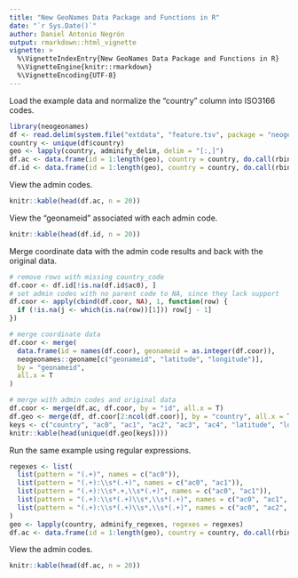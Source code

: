 ```yaml
---
title: "New GeoNames Data Package and Functions in R"
date: "`r Sys.Date()`"
author: Daniel Antonio Negrón
output: rmarkdown::html_vignette
vignette: >
  %\VignetteIndexEntry{New GeoNames Data Package and Functions in R}
  %\VignetteEngine{knitr::rmarkdown}
  %\VignetteEncoding{UTF-8}
---
```


Load the example data and normalize the "country" column into ISO3166 codes.

```r
library(neogeonames)
df <- read.delim(system.file("extdata", "feature.tsv", package = "neogeonames"))
country <- unique(df$country)
geo <- lapply(country, adminify_delim, delim = "[:,]")
df.ac <- data.frame(id = 1:length(geo), country = country, do.call(rbind, lapply(geo, `[[`, "ac")))
df.id <- data.frame(id = 1:length(geo), country = country, do.call(rbind, lapply(geo, `[[`, "id")))
```

View the admin codes.

```r
knitr::kable(head(df.ac, n = 20))
```

View the "geonameid" associated with each admin code.

```r
knitr::kable(head(df.id, n = 20))
```

Merge coordinate data with the admin code results and back with the original data.

```r
# remove rows with missing country_code
df.coor <- df.id[!is.na(df.id$ac0), ]
# set admin codes with no parent code to NA, since they lack support
df.coor <- apply(cbind(df.coor, NA), 1, function(row) {
  if (!is.na(j <- which(is.na(row))[1])) row[j - 1]
})

# merge coordinate data
df.coor <- merge(
  data.frame(id = names(df.coor), geonameid = as.integer(df.coor)),
  neogeonames::geoname[c("geonameid", "latitude", "longitude")],
  by = "geonameid",
  all.x = T
)

# merge with admin codes and original data
df.coor <- merge(df.ac, df.coor, by = "id", all.x = T)
df.geo <- merge(df, df.coor[2:ncol(df.coor)], by = "country", all.x = T)
keys <- c("country", "ac0", "ac1", "ac2", "ac3", "ac4", "latitude", "longitude")
knitr::kable(head(unique(df.geo[keys])))
```

Run the same example using regular expressions.

```r
regexes <- list(
  list(pattern = "(.+)", names = c("ac0")),
  list(pattern = "(.+):\\s*(.+)", names = c("ac0", "ac1")),
  list(pattern = "(.+):\\s*.+,\\s*(.+)", names = c("ac0", "ac1")),
  list(pattern = "(.+):\\s*(.+)\\s*,\\s*(.+)", names = c("ac0", "ac1", "ac2")),
  list(pattern = "(.+):\\s*(.+)\\s*,\\s*(.+)", names = c("ac0", "ac2", "ac1"))
)
geo <- lapply(country, adminify_regexes, regexes = regexes)
df.ac <- data.frame(id = 1:length(geo), country = country, do.call(rbind, lapply(geo, `[[`, "ac")))
```

View the admin codes.

```r
knitr::kable(head(df.ac, n = 20))
```
